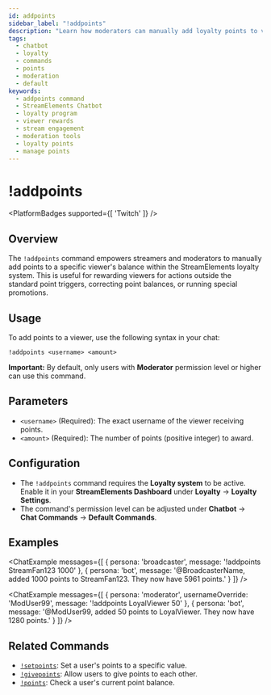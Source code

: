 ```yaml
---
id: addpoints
sidebar_label: "!addpoints"
description: "Learn how moderators can manually add loyalty points to viewers using the StreamElements !addpoints chatbot command. Manage your community rewards."
tags:
  - chatbot
  - loyalty
  - commands
  - points
  - moderation
  - default
keywords:
  - addpoints command
  - StreamElements Chatbot
  - loyalty program
  - viewer rewards
  - stream engagement
  - moderation tools
  - loyalty points
  - manage points
---
```



# !addpoints

<PlatformBadges supported={[ 'Twitch' ]} />

## Overview

The `!addpoints` command empowers streamers and moderators to manually add points to a specific viewer's balance within the StreamElements loyalty system. This is useful for rewarding viewers for actions outside the standard point triggers, correcting point balances, or running special promotions.

## Usage

To add points to a viewer, use the following syntax in your chat:

```streamelements
!addpoints <username> <amount>
```

**Important:** By default, only users with **Moderator** permission level or higher can use this command.

## Parameters

*   `<username>` (Required): The exact username of the viewer receiving points.
*   `<amount>` (Required): The number of points (positive integer) to award.

## Configuration

*   The `!addpoints` command requires the **Loyalty system** to be active. Enable it in your **StreamElements Dashboard** under **Loyalty** -> **Loyalty Settings**.
*   The command's permission level can be adjusted under **Chatbot** -> **Chat Commands** -> **Default Commands**.

## Examples

<ChatExample messages={[
  { persona: 'broadcaster', message: '!addpoints StreamFan123 1000' },
  { persona: 'bot', message: '@BroadcasterName, added 1000 points to StreamFan123. They now have 5961 points.' }
]} />

<ChatExample messages={[
  { persona: 'moderator', usernameOverride: 'ModUser99', message: '!addpoints LoyalViewer 50' },
  { persona: 'bot', message: '@ModUser99, added 50 points to LoyalViewer. They now have 1280 points.' }
]} />

## Related Commands

*   [`!setpoints`](setpoints.mdx): Set a user's points to a specific value.
*   [`!givepoints`](givepoints.mdx): Allow users to give points to each other.
*   [`!points`](points.mdx): Check a user's current point balance.
